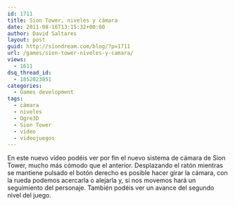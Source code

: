 ```yaml
---
id: 1711
title: Sion Tower, niveles y cámara
date: 2011-08-16T13:15:32+00:00
author: David Saltares
layout: post
guid: http://siondream.com/blog/?p=1711
url: /games/sion-tower-niveles-y-camara/
views:
  - 1611
dsq_thread_id:
  - 1852023851
categories:
  - Games development
tags:
  - cámara
  - niveles
  - Ogre3D
  - Sion Tower
  - vídeo
  - videojuegos
---
```


<YouTube videoId="5bg0iYy6Zi8" />

En este nuevo vídeo podéis ver por fin el nuevo sistema de cámara de Sion Tower, mucho más cómodo que el anterior. Desplazando el ratón mientras se mantiene pulsado el botón derecho es posible hacer girar la cámara, con la rueda podemos acercarla o alejarla y, si nos movemos hará un seguimiento del personaje. También podéis ver un avance del segundo nivel del juego.
